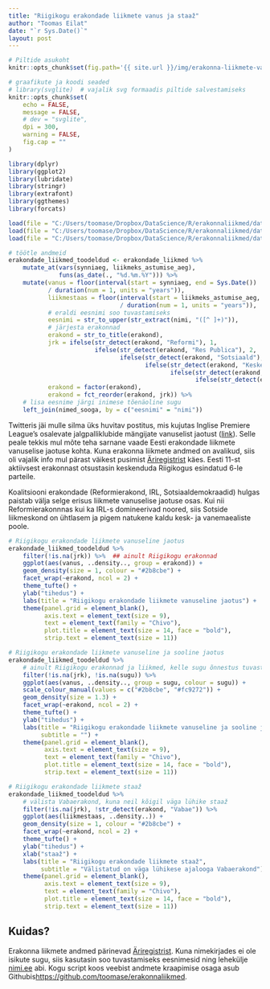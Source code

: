 ```yaml
---
title: "Riigikogu erakondade liikmete vanus ja staaž"
author: "Toomas Eilat"
date: "`r Sys.Date()`"
layout: post
---
```


```r
# Piltide asukoht
knitr::opts_chunk$set(fig.path='{{ site.url }}/img/erakonna-liikmete-vanus-')
```

```r
# graafikute ja koodi seaded
# library(svglite)  # vajalik svg formaadis piltide salvestamiseks
knitr::opts_chunk$set(
    echo = FALSE, 
    message = FALSE,
    # dev = "svglite",
    dpi = 300,
    warning = FALSE,
    fig.cap = ""
)
```

```r
library(dplyr)
library(ggplot2)
library(lubridate)
library(stringr)
library(extrafont)
library(ggthemes)
library(forcats)

load(file = "C:/Users/toomase/Dropbox/DataScience/R/erakonnaliikmed/data/erakondade_liikmes.RData")
load(file = "C:/Users/toomase/Dropbox/DataScience/R/erakonnaliikmed/data/nimed_sooga.RData")
load(file = "C:/Users/toomase/Dropbox/DataScience/R/erakonnaliikmed/data/eesnime_sugu.RData")

# töötle andmeid
erakondade_liikmed_toodeldud <- erakondade_liikmed %>%
    mutate_at(vars(synniaeg, liikmeks_astumise_aeg), 
              funs(as_date(., "%d.%m.%Y"))) %>%
    mutate(vanus = floor(interval(start = synniaeg, end = Sys.Date())
           / duration(num = 1, units = "years")),
           liikmestaas = floor(interval(start = liikmeks_astumise_aeg, end = Sys.Date())
                               / duration(num = 1, units = "years")),
           # eraldi eesnimi soo tuvastamiseks
           eesnimi = str_to_upper(str_extract(nimi, "([^ ]+)")),
           # järjesta erakonnad
           erakond = str_to_title(erakond),
           jrk = ifelse(str_detect(erakond, "Reformi"), 1,
                        ifelse(str_detect(erakond, "Res Publica"), 2,
                               ifelse(str_detect(erakond, "Sotsiaald"), 3,
                                      ifelse(str_detect(erakond, "Keske"), 4,
                                             ifelse(str_detect(erakond, "Vabaer"), 5,
                                                    ifelse(str_detect(erakond, "Konserv"), 6, NA)))))),
           erakond = factor(erakond),
           erakond = fct_reorder(erakond, jrk)) %>%
    # lisa eesnime järgi inimese tõenäoline sugu
    left_join(nimed_sooga, by = c("eesnimi" = "nimi"))
```

Twitteris jäi mulle silma üks huvitav postitus, mis kujutas Inglise Premiere League's osalevate jalgpalliklubide mängijate vanuselist jaotust ([link](https://pbs.twimg.com/media/CrREWoPWEAAk2Jc.jpg:large)). Selle peale tekkis mul mõte teha sarnane vaade Eesti erakondade liikmete vanuselise jaotuse kohta. Kuna erakonna liikmete andmed on avalikud, siis oli vajalik info mul pärast väikest pusimist [Äriregistrist](https://ariregister.rik.ee/erakonnad) käes. Eesti 11-st aktiivsest erakonnast otsustasin keskenduda Riigikogus esindatud 6-le parteile.

Koalitsiooni erakondade (Reformierakond, IRL, Sotsiaaldemokraadid) hulgas paistab välja selge erisus liikmete vanuselise jaotuse osas. Kui nii Reformierakonnnas kui ka IRL-s domineerivad noored, siis Sotside liikmeskond on ühtlasem ja pigem natukene kaldu kesk- ja vanemaealiste poole.

```r
# Riigikogu erakondade liikmete vanuseline jaotus
erakondade_liikmed_toodeldud %>%
    filter(!is.na(jrk)) %>%  ## ainult Riigikogu erakonnad
    ggplot(aes(vanus, ..density.., group = erakond)) +
    geom_density(size = 1, colour = "#2b8cbe") +
    facet_wrap(~erakond, ncol = 2) +
    theme_tufte() +
    ylab("tihedus") +
    labs(title = "Riigikogu erakondade liikmete vanuseline jaotus") +
    theme(panel.grid = element_blank(),
          axis.text = element_text(size = 9),
          text = element_text(family = "Chivo"),
          plot.title = element_text(size = 14, face = "bold"),
          strip.text = element_text(size = 11))
```


```r
# Riigikogu erakondade liikmete vanuseline ja sooline jaotus
erakondade_liikmed_toodeldud %>%
    # ainult Riigikogu erakonnad ja liikmed, kelle sugu õnnestus tuvastada
    filter(!is.na(jrk), !is.na(sugu)) %>%
    ggplot(aes(vanus, ..density.., group = sugu, colour = sugu)) +
    scale_colour_manual(values = c("#2b8cbe", "#fc9272")) +
    geom_density(size = 1.3) +
    facet_wrap(~erakond, ncol = 2) +
    theme_tufte() +
    ylab("tihedus") +
    labs(title = "Riigikogu erakondade liikmete vanuseline ja sooline jaotus",
         subtitle = "") +
    theme(panel.grid = element_blank(),
          axis.text = element_text(size = 9),
          text = element_text(family = "Chivo"),
          plot.title = element_text(size = 14, face = "bold"),
          strip.text = element_text(size = 11))
```


```r
# Riigikogu erakondade liikmete staaž
erakondade_liikmed_toodeldud %>%
    # välista Vabaerakond, kuna neil kõigil väga lühike staaž
    filter(!is.na(jrk), !str_detect(erakond, "Vabae")) %>%
    ggplot(aes(liikmestaas, ..density..)) +
    geom_density(size = 1, colour = "#2b8cbe") +
    facet_wrap(~erakond, ncol = 2) +
    theme_tufte() +
    ylab("tihedus") +
    xlab("staaž") +
    labs(title = "Riigikogu erakondade liikmete staaž",
         subtitle = "Välistatud on väga lühikese ajalooga Vabaerakond") +
    theme(panel.grid = element_blank(),
          axis.text = element_text(size = 9),
          text = element_text(family = "Chivo"),
          plot.title = element_text(size = 14, face = "bold"),
          strip.text = element_text(size = 11))
```

## Kuidas?
Erakonna liikmete andmed pärinevad [Äriregistrist](https://ariregister.rik.ee/erakonnad). Kuna nimekirjades ei ole isikute sugu, siis kasutasin soo tuvastamiseks eesnimesid ning lehekülje [nimi.ee](http://nimi.ee/) abi. Kogu script koos veebist andmete kraapimise osaga asub Githubis[https://github.com/toomase/erakonnaliikmed](https://github.com/toomase/erakonnaliikmed).
